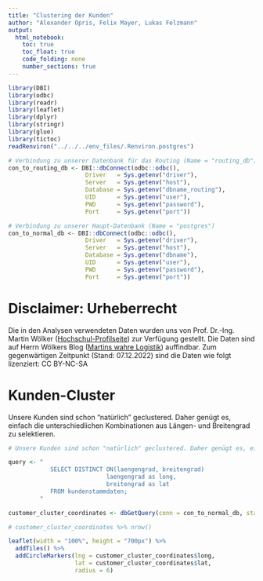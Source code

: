 ```yaml
---
title: "Clustering der Kunden"
author: "Alexander Opris, Felix Mayer, Lukas Felzmann"
output:
  html_notebook:
    toc: true
    toc_float: true
    code_folding: none
    number_sections: true
---
```




```r
library(DBI)
library(odbc)
library(readr)
library(leaflet)
library(dplyr)
library(stringr)
library(glue)
library(tictoc)
readRenviron("../../../env_files/.Renviron.postgres")
```

```r
# Verbindung zu unserer Datenbank für das Routing (Name = "routing_db")
con_to_routing_db <- DBI::dbConnect(odbc::odbc(),
                      Driver   = Sys.getenv("driver"),
                      Server   = Sys.getenv("host"),
                      Database = Sys.getenv("dbname_routing"),
                      UID      = Sys.getenv("user"),
                      PWD      = Sys.getenv("password"),
                      Port     = Sys.getenv("port"))

# Verbindung zu unserer Haupt-Datenbank (Name = "postgres")
con_to_normal_db <- DBI::dbConnect(odbc::odbc(),
                      Driver   = Sys.getenv("driver"),
                      Server   = Sys.getenv("host"),
                      Database = Sys.getenv("dbname"),
                      UID      = Sys.getenv("user"),
                      PWD      = Sys.getenv("password"),
                      Port     = Sys.getenv("port"))
```


# Disclaimer: Urheberrecht
Die in den Analysen verwendeten Daten wurden uns von Prof. Dr.-Ing. Martin Wölker ([Hochschul-Profilseite](https://www.hs-kl.de/hochschule/profil/personenverzeichnis/detailanzeige-personen/person/martin-woelker)) zur Verfügung gestellt. Die Daten sind auf Herrn Wölkers Blog ([Martins wahre Logistik](https://martins-wahre-logistik.blogspot.com/2022/10/logistics-case-studies-der-lieferschein.html)) auffindbar. Zum gegenwärtigen Zeitpunkt (Stand: 07.12.2022) sind die Daten wie folgt lizenziert: CC BY-NC-SA





# Kunden-Cluster
Unsere Kunden sind schon "natürlich" geclustered. Daher genügt es, einfach die unterschiedlichen Kombinationen aus Längen- und Breitengrad zu selektieren.
```r
# Unsere Kunden sind schon "natürlich" geclustered. Daher genügt es, einfach die unterschiedlichen Kombinationen aus Längen- und Breitengrad zu selektieren.

query <- "
            SELECT DISTINCT ON(laengengrad, breitengrad) 
          					laengengrad as long,
          					breitengrad as lat
            FROM kundenstammdaten;
         "

customer_cluster_coordinates <- dbGetQuery(conn = con_to_normal_db, statement = query)
```


```r
# customer_cluster_coordinates %>% nrow()
```


```r
leaflet(width = "100%", height = "700px") %>%
  addTiles() %>% 
  addCircleMarkers(lng = customer_cluster_coordinates$long,
                   lat = customer_cluster_coordinates$lat,
                   radius = 6)
```